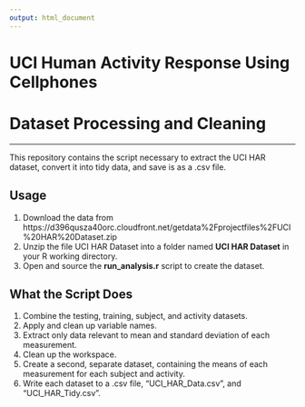 ```yaml
---
output: html_document
---
```


# UCI Human Activity Response Using Cellphones
# Dataset Processing and Cleaning

***
This repository contains the script necessary to extract the UCI HAR dataset, convert it into tidy data, and save is as a .csv file.

## Usage

1. Download the data from https://d396qusza40orc.cloudfront.net/getdata%2Fprojectfiles%2FUCI%20HAR%20Dataset.zip
2. Unzip the file UCI HAR Dataset into a folder named **UCI HAR Dataset** in your R working directory.
3. Open and source the **run_analysis.r** script to create the dataset.

## What the Script Does

1. Combine the testing, training, subject, and activity datasets.
2. Apply and clean up variable names.
3. Extract only data relevant to mean and standard deviation of each measurement.
4. Clean up the workspace.
5. Create a second, separate dataset, containing the means of each measurement for each subject and activity.
6. Write each dataset to a .csv file, "UCI_HAR_Data.csv", and "UCI_HAR_Tidy.csv".
